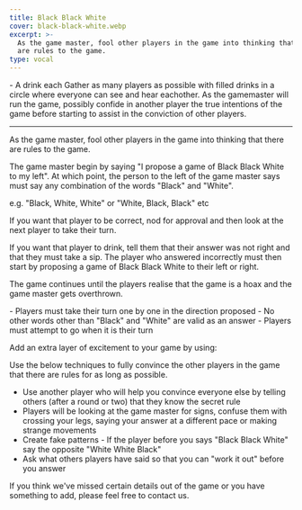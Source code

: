 ```yaml
---
title: Black Black White
cover: black-black-white.webp
excerpt: >-
  As the game master, fool other players in the game into thinking that there
  are rules to the game.
type: vocal
---
```


<GameHero
  cover="/BeerGoggleGames/images/black-black-white.webp"
  alt="Black Black White"
/>

<GameSection title="Equipment" icon="/BeerGoggleGames/images/liquor.webp">
-   A drink each
</GameSection>

<GameSection title="Setup" icon="/BeerGoggleGames/images/settings.webp">
Gather as many players as possible with filled drinks in a circle where everyone can see and hear eachother. As the gamemaster will run the game, possibly confide in another player the true intentions of the game before starting to assist in the conviction of other players.

* * *
</GameSection>

<GameSection title="Aim of the Game" icon="/BeerGoggleGames/images/target.webp">
<p>As the game master, fool other players in the game into thinking that there are rules to the game.</p>
</GameSection>

<GameSection title="How to Play" icon="/BeerGoggleGames/images/question.webp">
The game master begin by saying "I propose a game of Black Black White to my left". At which point, the person to the left of the game master says must say any combination of the words "Black" and "White".

e.g. "Black, White, White" or "White, Black, Black" etc

If you want that player to be correct, nod for approval and then look at the next player to take their turn.

If you want that player to drink, tell them that their answer was not right and that they must take a sip. The player who answered incorrectly must then start by proposing a game of Black Black White to their left or right.

The game continues until the players realise that the game is a hoax and the game master gets overthrown.
</GameSection>

<GameSection title="Rules" icon="/BeerGoggleGames/images/rules.webp">
-   Players must take their turn one by one in the direction proposed
-   No other words other than "Black" and "White" are valid as an answer
-   Players must attempt to go when it is their turn
</GameSection>

<GameSection title="Special Edition" icon="/BeerGoggleGames/images/special.webp">
<p>Add an extra layer of excitement to your game by using:</p>
</GameSection>

<GameSection title="**Convincers**" icon="/BeerGoggleGames/images/question.webp">
Use the below techniques to fully convince the other players in the game that there are rules for as long as possible.

-   Use another player who will help you convince everyone else by telling others (after a round or two) that they know the secret rule
-   Players will be looking at the game master for signs, confuse them with crossing your legs, saying your answer at a different pace or making strange movements
-   Create fake patterns - If the player before you says "Black Black White" say the opposite "White White Black"
-   Ask what others players have said so that you can "work it out" before you answer
</GameSection>

<ShareButtons title="Black Black White" />

<FeedbackCard>
<p>If you think we've missed certain details out of the game or you have something to add, please feel free to contact us.</p>
</FeedbackCard>
